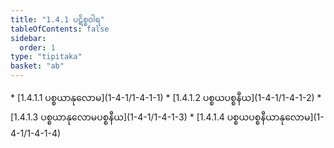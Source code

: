 ```yaml
---
title: "1.4.1 ပဋိစ္စဝါရ"
tableOfContents: false
sidebar:
  order: 1
type: "tipitaka"
basket: "ab"
---
```



<DynamicBreadcrumb />



<TableOfContents>
* [1.4.1.1 ပစ္စယာနုလောမ](1-4-1/1-4-1-1)
* [1.4.1.2 ပစ္စယပစ္စနီယ](1-4-1/1-4-1-2)
* [1.4.1.3 ပစ္စယာနုလောမပစ္စနီယ](1-4-1/1-4-1-3)
* [1.4.1.4 ပစ္စယပစ္စနီယာနုလောမ](1-4-1/1-4-1-4)
</TableOfContents>